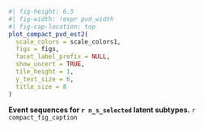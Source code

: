 :::{#suppfig-pvd_chosen_subtypes}

```r
#| fig-height: 6.5
#| fig-width: !expr pvd_width
#| fig-cap-location: top
plot_compact_pvd_est2(
  scale_colors = scale_colors1,
  figs = figs,
  facet_label_prefix = NULL,
  show_uncert = TRUE,
  tile_height = 1,
  y_text_size = 6,
  title_size = 8
)
```

**Event sequences for `r n_s_selected` latent subtypes.** `r compact_fig_caption`

:::
